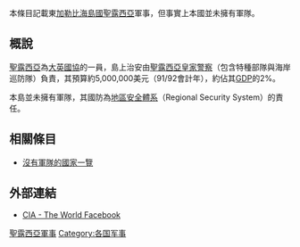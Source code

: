 本條目記載東[[加勒比海|加勒比海]][[島國|島國]][[聖露西亞|聖露西亞]]軍事，但事實上本國並未擁有軍隊。

==概說==
[[聖露西亞|聖露西亞]]為[[大英國協|大英國協]]的一員，島上治安由[[聖露西亞皇家警察|聖露西亞皇家警察]]（包含特種部隊與海岸巡防隊）負責，其預算約5,000,000美元（91/92會計年），約佔其[[GDP|GDP]]的2%。

本島並未擁有軍隊，其國防為[[地區安全體系|地區安全體系]]（Regional Security System）的責任。

==相關條目==
*[[沒有軍隊的國家一覽|沒有軍隊的國家一覽]]

==外部連結==
*[https://www.cia.gov/library/publications/the-world-factbook/geos/st.html CIA - The World Facebook]{{Wayback|url=https://www.cia.gov/library/publications/the-world-factbook/geos/st.html |date=20180128154552 }}

{{美洲各國家和地區軍事}}

[[Category:聖露西亞軍事|]]
[[Category:各国军事|Category:各国军事]]